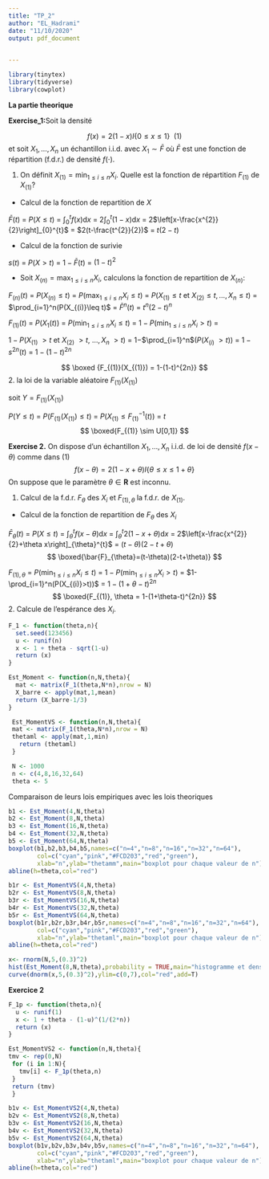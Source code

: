 ```yaml
---
title: "TP_2"
author: "EL_Hadrami"
date: "11/10/2020"
output: pdf_document

  
---
```

```r
library(tinytex)
library(tidyverse)
library(cowplot)
```

**La partie theorique**

**Exercise_1:**Soit la densité

$$
f(x)=2(1-x) I\{0 \leq x \leq 1\} \ \ (1)
$$
et soit $X_{1}, \ldots, X_{n}$ un échantillon i.i.d. avec $X_{1} \sim \bar{F}$ où $\bar{F}$ est une fonction de répartition (f.d.r.) de densité $f(\cdot)$.
  
1. On définit $X_{(1)}=\min _{1 \leq i \leq n} X_{i}$. Quelle est la fonction de répartition $F_{(1)}$ de $X_{(1)} ?$

- Calcul de la fonction de repartition de $X$

$\bar{F}(t)$ = $P(X \leq t)$ = $\int_{0}^{t} f(x) \mathrm{d} x$ = $2\int_{0}^{t} (1-x) \mathrm{d} x$ = 2$\left[x-\frac{x^{2}}{2}\right]_{0}^{t}$ = $2(t-\frac{t^{2}}{2})$ = $t(2-t)$
  
- Calcul de la fonction de surivie

$s(t)$ = $P(X>t)$ = $1-\bar{F}(t)$ = $(1-t)^2$

- Soit $X_{(n)}=\max _{1 \leq i \leq n} X_{i}$, calculons la fonction de repartition de $X_{(n)}$:

$F_{(n)}(t)$ = $P(X_{(n)}\leq t)$ = $P(\max _{1 \leq i \leq n} X_{i} \leq t)$ = $P(X_{(1)} \leq t$ et $X_{(2)} \leq t, \ldots, X_{n} \leq t)$ = $\prod_{i=1}^n(P(X_{(i)}\leq t)$ = $\bar{F}^{n}(t)$ = $t^{n}(2-t)^{n}$

$F_{(1)}(t)$ = $P(X_1(t))$ = $P(\min _{1 \leq i \leq n} X_{i} \leq t)$ = $1-P(\min _{1 \leq i \leq n} X_{i} >t)$ = 

$1-P$($X_{(1)}$ $>t$ et $X_{(2)}$ $>t$, $\ldots, X_{n}$ $> t$) = $1-$$\prod_{i=1}^n$$(P$($X_{(i)}$ $>t$)$)$ = $1-s^{2n}(t)$ = $1-(1-t)^{2n}$

$$
\boxed {F_{(1)}(X_{(1)}) = 1-(1-t)^{2n}}
$$
2. la loi de la variable aléatoire $F_{(1)}\left(X_{(1)}\right)$

soit $Y=F_{(1)}(X_{(1)})$

$P(Y\leq t)$ = $P(F_{(1)}(X_{(1)})\leq t)$ = $P(X_{(1)} \leq F_{(1)}^{-1}(t))$ = $t$
$$
\boxed{F_{(1)} \sim U[0,1]}
$$


**Exercise 2.** On dispose d'un échantillon $X_{1}, \ldots, X_{n}$ i.i.d. de loi de densité $f(x-\theta)$ comme dans (1)
$$
f(x-\theta)=2(1-x+\theta) I\{\theta \leq x \leq 1+\theta\}
$$
On suppose que le paramètre $\theta \in \mathbf{R}$ est inconnu.

1. Calcul de la f.d.r. $F_{\theta}$ des $X_{i}$ et $F_{(1), \theta}$ la f.d.r. de $X_{(1)}$.

- Calcul de la fonction de repartition de $F_{\theta}$ des $X_{i}$

$\bar{F}_{\theta}(t)$ = $P(X \leq t)$ = $\int_{\theta}^{t} f(x-\theta) \mathrm{d} x$ = $\int_{\theta}^{t} 2(1-x+\theta) \mathrm{d} x$ = 2$\left[x-\frac{x^{2}}{2}+\theta x\right]_{\theta}^{t}$ = $(t-\theta)(2-t+\theta)$ 
$$
\boxed{\bar{F}_{\theta}=(t-\theta)(2-t+\theta)}
$$

$F_{(1), \theta}$ = $P(\min _{1 \leq i\leq n} X_{i} \leq t)$ = $1-P(\min _{1 \leq i \leq n} X_{i} >t)$ = $1-\prod_{i=1}^n(P(X_{(i)}>t))$ = $1-(1+\theta-t)^{2n}$
$$
\boxed{F_{(1)}, \theta = 1-(1+\theta-t)^{2n}}
$$
2. Calcule de l'espérance des $X_{i}$.

    


```r
F_1 <- function(theta,n){
  set.seed(123456)
  u <- runif(n)
  x <- 1 + theta - sqrt(1-u)
  return (x)
}
```

```r
Est_Moment <- function(n,N,theta){
  mat <- matrix(F_1(theta,N*n),nrow = N)
  X_barre <- apply(mat,1,mean)
  return (X_barre-1/3)
}
```

```r
 Est_MomentVS <- function(n,N,theta){
 mat <- matrix(F_1(theta,N*n),nrow = N)
 thetaml <- apply(mat,1,min)
   return (thetaml)
 }
```

```r
 N <- 1000
 n <- c(4,8,16,32,64)
 theta <- 5
```

Comparaison de leurs lois empiriques avec les lois theoriques

```r
b1 <- Est_Moment(4,N,theta)
b2 <- Est_Moment(8,N,theta)
b3 <- Est_Moment(16,N,theta)
b4 <- Est_Moment(32,N,theta)
b5 <- Est_Moment(64,N,theta)
boxplot(b1,b2,b3,b4,b5,names=c("n=4","n=8","n=16","n=32","n=64"),
        col=c("cyan","pink","#FCD203","red","green"),
        xlab="n",ylab="thetamm",main="boxplot pour chaque valeur de n")
abline(h=theta,col="red")
```
```r
b1r <- Est_MomentVS(4,N,theta)
b2r <- Est_MomentVS(8,N,theta)
b3r <- Est_MomentVS(16,N,theta)
b4r <- Est_MomentVS(32,N,theta)
b5r <- Est_MomentVS(64,N,theta)
boxplot(b1r,b2r,b3r,b4r,b5r,names=c("n=4","n=8","n=16","n=32","n=64"),
        col=c("cyan","pink","#FCD203","red","green"),
        xlab="n",ylab="thetaml",main="boxplot pour chaque valeur de n")
abline(h=theta,col="red")
```

```r
x<- rnorm(N,5,(0.3)^2) 
hist(Est_Moment(8,N,theta),probability = TRUE,main="histogramme et densité")
curve(dnorm(x,5,(0.3)^2),ylim=c(0,7),col="red",add=T)
```


**Exercice 2**
```r
F_1p <- function(theta,n){
  u <- runif(1)
  x <- 1 + theta - (1-u)^(1/(2*n))
  return (x)
}
```

```r
Est_MomentVS2 <- function(n,N,theta){
tmv <- rep(0,N)
 for (i in 1:N){
   tmv[i] <- F_1p(theta,n)
 }
 return (tmv)
 }
```

```r
b1v <- Est_MomentVS2(4,N,theta)
b2v <- Est_MomentVS2(8,N,theta)
b3v <- Est_MomentVS2(16,N,theta)
b4v <- Est_MomentVS2(32,N,theta)
b5v <- Est_MomentVS2(64,N,theta)
boxplot(b1v,b2v,b3v,b4v,b5v,names=c("n=4","n=8","n=16","n=32","n=64"),
        col=c("cyan","pink","#FCD203","red","green"),
        xlab="n",ylab="thetaml",main="boxplot pour chaque valeur de n")
abline(h=theta,col="red")
```

